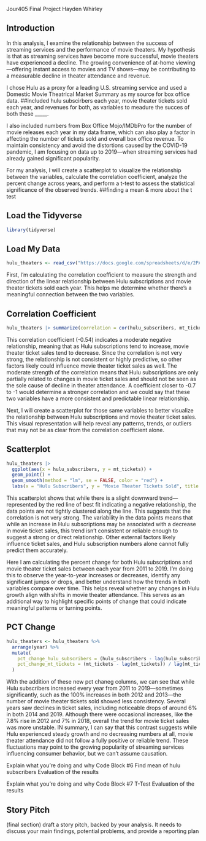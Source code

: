 Jour405 Final Project
Hayden Whirley 

## Introduction 

In this analysis, I examine the relationship between the success of streaming services and the performance of movie theaters. My hypothesis is that as streaming services have become more successful, movie theaters have experienced a decline. The growing convenience of at-home viewing—offering instant access to movies and TV shows—may be contributing to a measurable decline in theater attendance and revenue.

I chose Hulu as a proxy for a leading U.S. streaming service and used a Domestic Movie Theatrical Market Summary as my source for box office data. 
##included hulu subscirbers each year, movie theater tickets sold each year, and revenues for both, as variables to meadure the succes of both these _____.

I also included numbers from Box Office Mojo/IMDbPro for the number of movie releases each year in my data frame, which can also play a factor in affecting the number of tickets sold and overall box office revenue. To maintain consistency and avoid the distortions caused by the COVID-19 pandemic, I am focusing on data up to 2019—when streaming services had already gained significant popularity.

For my analysis, I will create a scatterplot to visualize the relationship between the variables, calculate the correlation coefficient, analyze the percent change across years, and perform a t-test to assess the statistical significance of the observed trends.
##finding a mean & more about the t test


## Load the Tidyverse
```r
library(tidyverse)
```

## Load My Data
```r
hulu_theaters <- read_csv("https://docs.google.com/spreadsheets/d/e/2PACX-1vTvHYClYHUErcO_da-Lfl_lTBU7oiw6OTImGqXwNDHUsPKhEoSqh7fDGOAFy8QxPoueFxkQOrZKeoKi/pub?gid=1238930269&single=true&output=csv")
```

First, I'm calculating the correlation coefficient to measure the strength and direction of the linear relationship between Hulu subscriptions and movie theater tickets sold each year. This helps me determine whether there's a meaningful connection between the two variables.

## Correlation Coefficient
```r
hulu_theaters |> summarize(correlation = cor(hulu_subscribers, mt_tickets, method = "pearson"))
```

This correlation coefficient (-0.54) indicates a moderate negative relationship, meaning that as Hulu subscriptions tend to increase, movie theater ticket sales tend to decrease. Since the correlation is not very strong, the relationship is not consistent or highly predictive, so other factors likely could influence movie theater ticket sales as well. The moderate strength of the correlation means that Hulu subscriptions are only partially related to changes in movie ticket sales and should not be seen as the sole cause of decline in theater attendance. A coefficient closer to -0.7 to -1 would determine a stronger correlation and we could say that these two variables have a more consistent and predictable linear relationship.



Next, I will create a scatterplot for those same variables to better visualize the relationship between Hulu subscriptions and movie theater ticket sales. This visual representation will help reveal any patterns, trends, or outliers that may not be as clear from the correlation coefficient alone.

## Scatterplot
```r
hulu_theaters |>
  ggplot(aes(x = hulu_subscribers, y = mt_tickets)) +
  geom_point() +
  geom_smooth(method = "lm", se = FALSE, color = "red") +
  labs(x = "Hulu Subscribers", y = "Movie Theater Tickets Sold", title = "Scatterplot of Hulu Subscribers vs Movie Theater Tickets Sold")
```

This scatterplot shows that while there is a slight downward trend—represented by the red line of best fit indicating a negative relationship, the data points are not tightly clustered along the line. This suggests that the correlation is not very strong. The variability in the data points means that while an increase in Hulu subscriptions may be associated with a decrease in movie ticket sales, this trend isn't consistent or reliable enough to suggest a strong or direct relationship. Other external factors likely influence ticket sales, and Hulu subscription numbers alone cannot fully predict them accurately.



Here I am calculating the percent change for both Hulu subscriptions and movie theater ticket sales between each year from 2011 to 2019. I'm doing this to observe the year-to-year increases or decreases, identify any significant jumps or drops, and better understand how the trends in both variables compare over time. This helps reveal whether any changes in Hulu growth align with shifts in movie theater attendance. This serves as an additional way to highlight specific points of change that could indicate meaningful patterns or turning points.

## PCT Change
```r
hulu_theaters <- hulu_theaters %>%
  arrange(year) %>%
  mutate(
    pct_change_hulu_subscribers = (hulu_subscribers - lag(hulu_subscribers)) / lag(hulu_subscribers) * 100,
    pct_change_mt_tickets = (mt_tickets - lag(mt_tickets)) / lag(mt_tickets) * 100,
  )
```

With the addition of these new pct chaneg columns, we can see that while Hulu subscribers increased every year from 2011 to 2019—sometimes significantly, such as the 100% increases in both 2012 and 2013—the number of movie theater tickets sold showed less consistency. Several years saw declines in ticket sales, including noticeable drops of around 6% in both 2014 and 2019. Although there were occasional increases, like the 7.8% rise in 2012 and 7% in 2018, overall the trend for movie ticket sales was more unstable. IN summary, I can say that this contrast suggests while Hulu experienced steady growth and no decreasing numbers at all, movie theater attendance did not follow a fully positive or reliable trend. These fluctuations may point to the growing popularity of streaming services influencing consumer behavior, but we can't assume causation.




Explain what you're doing and why
Code Block #6
Find mean of hulu subscribers
Evaluation of the results


Explain what you're doing and why
Code Block #7
T-Test
Evaluation of the results


## Story Pitch
(final section)
draft a story pitch, backed by your analysis. It needs to discuss your main findings, potential problems, and provide a reporting plan
